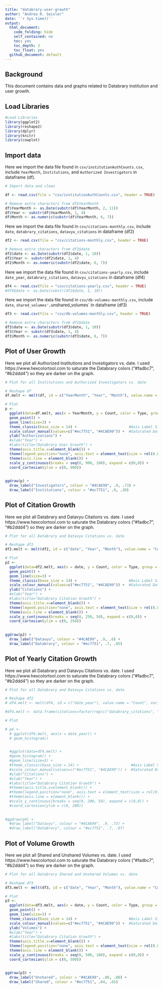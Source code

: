 ```yaml
---
title: "databrary-user-growth"
author: "Andrea R. Seisler"
date: '`r Sys.time()`'
output:
  html_document:
    code_folding: hide
    self_contained: no
    toc: yes
    toc_depth: 3
    toc_float: yes
  github_document: default
---
```

## Background

This document contains data and graphs related to Databrary institution and user growth.

## Load Libraries

```r
#Load Libraries
library(ggplot2)
library(reshape2)
library(dplyr)
library(knitr)
library(cowplot)
```

## Import data

Here we import the data file found in `csv/institutionAuthCounts.csv`, include `YearMonth`, `Institutions`, and `Authorized Investigators` in dataframe (df).   
```r
# Import data and clean

df <- read.csv(file = "csv/institutionAuthCounts.csv", header = TRUE)

# Remove extra characters from df$YearMonth
df$YearMonth <- as.Date(substr(df$YearMonth, 2, 11))
df$Year <- substr(df$YearMonth, 1, 4)
df$Month <- as.numeric(substr(df$YearMonth, 6, 7))
```

Here we import the data file found in `csv/citations-monthly.csv`, include `date`, `databrary_citations`, `datavyu_citations` in dataframe (df2)

```r
df2 <- read.csv(file = "csv/citations-monthly.csv", header = TRUE)

# Remove extra characters from df2$date
df2$date <- as.Date(substr(df2$date, 1, 10))
df2$Year <- substr(df2$date, 1, 4)
df2$Month <- as.numeric(substr(df2$date, 6, 7))
```

Here we import the data file found in `csv/citations-yearly.csv`, include `date_year`, `databrary_citations`, `datavyu_citations` in dataframe (df4)

```r
df4 <- read.csv(file = "csv/citations-yearly.csv", header = TRUE)
#df4$date <- as.Date(substr(df2$date, 1, 10))
```

Here we import the data file found in `csv/db-volumes-monthly.csv`, include `date`, `shared_volumes', `unshared_volumes` in dataframe (df3)

```r
df3 <- read.csv(file = "csv/db-volumes-monthly.csv", header = TRUE)

# Remove extra characters from df2$date
df3$date <- as.Date(substr(df3$date, 1, 10))
df3$Year <- substr(df3$date, 1, 4)
df3$Month <- as.numeric(substr(df3$date, 6, 7))
```

## Plot of User Growth

Here we plot all Authorized Institutions and Investigators vs. date. I used https://www.hexcolortool.com to saturate the Databrary colors ("#fadbc7", "#b2ddd4") so they are darker on the graph.

```r

# Plot for all Institutions and Authorized Investigators vs. date

# Reshape df
df.melt <- melt(df, id = c("YearMonth", "Year", "Month"), value.name = "Count", variable.name = "Type")

# Plot
p <- 
  ggplot(data=df.melt, aes(x = YearMonth, y = Count, color = Type, group = Type)) +
  geom_point() + 
  geom_line(size=3) +
  theme_classic(base_size = 14) +                        #Axis Label Size
  scale_colour_manual(values=c("#ec7751", "#4CAE99")) +  #Saturated Databrary Colors 
  ylab("Authorizations") +
  #xlab("Year") +
  #labs(title="Databrary User Growth") +
  theme(axis.title.x=element_blank()) +
  theme(legend.position="none", axis.text = element_text(size = rel(0.8), colour = "black")) +    #Axis text size and color
  theme(axis.line = element_blank()) +
  scale_y_continuous(breaks = seq(0, 900, 100), expand = c(0,0)) +
  coord_cartesian(ylim = c(0, 900))
  
  
ggdraw(p) + 
  draw_label("Investigators", colour = "#4CAE99", .9, .73) +
  draw_label("Institutions", colour = "#ec7751", .9, .38)

```

## Plot of Citation Growth

Here we plot all Databrary and Datavyu Citations vs. date. I used https://www.hexcolortool.com to saturate the Databrary colors ("#fadbc7", "#b2ddd4") so they are darker on the graph.

```r

# Plot for all Databrary and Datavyu Citations vs. date

# Reshape df2
df2.melt <- melt(df2, id = c("date", "Year", "Month"), value.name = "Count", variable.name = "Type")

# Plot
p2 <- 
  ggplot(data=df2.melt, aes(x = date, y = Count, color = Type, group = Type)) +
  geom_point() + 
  geom_line(size=3) +
  theme_classic(base_size = 14) +                        #Axis Label Size
  scale_colour_manual(values=c("#ec7751", "#4CAE99")) +  #Saturated Databrary Colors 
  ylab("Citations") +
  #xlab("Year") +
  #labs(title="Databrary Citation Growth") +
  theme(axis.title.x=element_blank()) +
  theme(legend.position="none", axis.text = element_text(size = rel(0.8), colour = "black")) +    #Axis text size and color
  theme(axis.line = element_blank()) +
  scale_y_continuous(breaks = seq(0, 250, 50), expand = c(0,0)) +
  coord_cartesian(ylim = c(0, 250))
  
  
ggdraw(p2) + 
  draw_label("Datavyu", colour = "#4CAE99", .9, .6) +
  draw_label("Databrary", colour = "#ec7751", .7, .85)
```


## Plot of Yearly Citation Growth

Here we plot all Databrary and Datavyu Citations vs. date. I used https://www.hexcolortool.com to saturate the Databrary colors ("#fadbc7", "#b2ddd4") so they are darker on the graph.

```r

# Plot for all Databrary and Datavyu Citations vs. date

# Reshape df2
# df4.melt <- melt(df4, id = c("date_year"), value.name = "Count", variable.name = "Type")

#df4.melt <- data.frame(citations=factor(rep(c("databrary_citations", "datavyu_citations"), each=8)))

# Plot

# p4 <- 
  # ggplot(df4.melt, aes(x = date_year)) + 
  # geom_histogram()

  
  #ggplot(data=df4.melt) +
  #geom_histogram() + 
  #geom_line(size=3) +
  #theme_classic(base_size = 14) +                        #Axis Label Size
  #scale_colour_manual(values=c("#ec7751", "#4CAE99")) +  #Saturated Databrary Colors 
  #ylab("Citations") +
  #xlab("Year") +
  #labs(title="Databrary Citation Growth") +
  #theme(axis.title.x=element_blank()) +
  #theme(legend.position="none", axis.text = element_text(size = rel(0.8), colour = "black")) +    #Axis text size and color
  #theme(axis.line = element_blank()) +
  #scale_y_continuous(breaks = seq(0, 200, 50), expand = c(0,0)) +
  #coord_cartesian(ylim = c(0, 200))
  
  
#ggdraw(p4) + 
  #draw_label("Datavyu", colour = "#4CAE99", .9, .73) +
  #draw_label("Databrary", colour = "#ec7751", .7, .97)
```

## Plot of Volume Growth

Here we plot all Shared and Unshared Volumes vs. date. I used https://www.hexcolortool.com to saturate the Databrary colors ("#fadbc7", "#b2ddd4") so they are darker on the graph.

```r

# Plot for all Databrary Shared and Unshared Volumes vs. date

# Reshape df3
df3.melt <- melt(df3, id = c("date", "Year", "Month"), value.name = "Count", variable.name = "Type")

# Plot
p3 <- 
  ggplot(data=df3.melt, aes(x = date, y = Count, color = Type, group = Type)) +
  geom_point() + 
  geom_line(size=3) +
  theme_classic(base_size = 14) +                        #Axis Label Size
  scale_colour_manual(values=c("#ec7751", "#4CAE99")) +  #Saturated Databrary Colors 
  ylab("Volumes") +
  #xlab("Year") +
  #labs(title="Databrary Citation Growth") +
  theme(axis.title.x=element_blank()) +
  theme(legend.position="none", axis.text = element_text(size = rel(0.8), colour = "black")) +    #Axis text size and color
  theme(axis.line = element_blank()) +
  scale_y_continuous(breaks = seq(0, 500, 100), expand = c(0,0)) +
  coord_cartesian(ylim = c(0, 500))
  
  
ggdraw(p3) + 
  draw_label("Unshared", colour = "#4CAE99", .86, .88) +
  draw_label("Shared", colour = "#ec7751", .84, .65)

```
